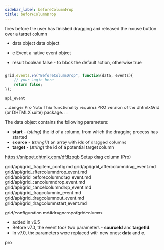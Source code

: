 ```yaml
---
sidebar_label: beforeColumnDrop
title: beforeColumnDrop
---
```



          


<Short>
 fires before the user has finished dragging and released the mouse button over a target column
	

</Short>



- data		object		data object
- e		    Event		a native event object


- result	boolean		false - to block the default action, otherwise true


~~~js

grid.events.on("BeforeColumnDrop", function(data, events){
	// your logic here
    return false;
});


~~~
	api_event

<Descr>

:::danger Pro Note
This functionality requires PRO version of the dhtmlxGrid (or DHTMLX suite) package.
:::

The data object contains the following parameters:

- <strong>start</strong> - (*string*) the id of a column, from which the dragging process has started
- <strong>source</strong> - (*string[]*) an array with ids of dragged columns
- <strong>target</strong> - (*string*) the id of a potential target column


</Descr>


  https://snippet.dhtmlx.com/dfdlzpqb	Setup drag column (Pro)



grid/api/grid_dragitem_config.md
grid/api/grid_aftercolumndrag_event.md
grid/api/grid_aftercolumndrop_event.md
grid/api/grid_beforecolumndrag_event.md
grid/api/grid_cancolumndrop_event.md
grid/api/grid_cancelcolumndrop_event.md
grid/api/grid_dragcolumnin_event.md
grid/api/grid_dragcolumnout_event.md
grid/api/grid_dragcolumnstart_event.md

 grid/configuration.md#dragndropofgridcolumns
	

 

- added in v6.5
- Before v7.0, the event took two parameters - <strong>sourceId</strong> and <strong>targetId</strong>. 
- In v7.0, the parameters were replaced with new ones: <strong>data</strong> and <strong>e</strong>.


pro